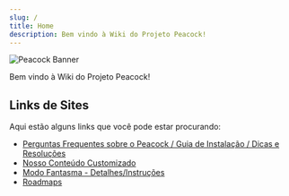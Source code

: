 ```yaml
---
slug: /
title: Home
description: Bem vindo à Wiki do Projeto Peacock!
---
```



<Image alt="Peacock Banner" img={Banner} />

Bem vindo à Wiki do Projeto Peacock!

## Links de Sites

Aqui estão alguns links que você pode estar procurando:

-   [Perguntas Frequentes sobre o Peacock / Guia de Instalação / Dicas e Resoluções](intel.md)
-   [Nosso Conteúdo Customizado](custom-content.mdx)
-   [Modo Fantasma - Detalhes/Instruções](ghost-mode.md)
-   [Roadmaps](roadmaps.mdx)
